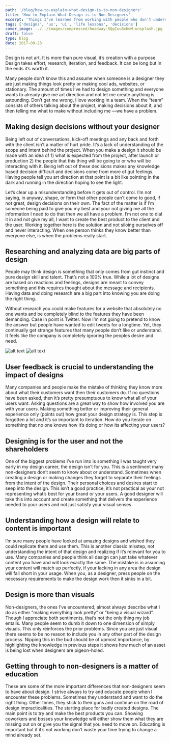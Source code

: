 ```yaml
---
path: '/blog/how-to-explain-what-design-is-to-non-designers'
title: 'How to Explain What Design is to Non-Designers'
excerpt: 'Things I’ve learned from working with people who don’t understand what design is'
tags: ['designs', 'ux', 'ui', 'life lessons', 'decisions']
cover_image: ../../images/compressed/headway-5QgIuuBxKwM-unsplash.jpg
draft: false
type: blog
date: 2017-09-23
---
```


Design is not art. It is more than pure visual, it’s creation with a purpose. Design takes effort, research, iteration, and feedback. It can be long but in the ends it’s worth it.

Many people don’t know this and assume when someone is a designer they are just making things look pretty or making cool ads, websites, or stationary. The amount of times I’ve had to design something and everyone wants to already give me art direction and not let me create anything is astounding. Don’t get me wrong, I love working in a team. When the “team” consists of others talking about the project, making decisions about it, and then telling me what to make without including me —we have a problem.

## Making design decisions without your designer

Being left out of conversations, kick-off meetings and any back and forth with the client isn’t a matter of hurt pride. It’s a lack of understanding of the scope and intent behind the project. When you make a design it should be made with an idea of 1) what is expected from the project, after launch or production 2) the people that this thing will be going to or who will be interacting with it. Being left out of these decisions makes any knowledge based decision difficult and decisions come from more of gut feelings. Having people tell you art direction at that point is a bit like pointing in the dark and running in the direction hoping to see the light.

Let’s clear up a misunderstanding before it gets out of control. I’m not saying, in anyway, shape, or form that other people can’t come to good, if not great, design decisions on their own. The fact of the matter is if I’m someone being paid to give you my best and your not giving me all the information I need to do that then we all have a problem. I’m not one to dial it in and not give my all, I want to create the best product to the client and the user. Working together here is the solution and not siloing ourselves off and never interacting. When one person thinks they know better than everyone else, is when the problems really start.

## Researching and analyzing data are big parts of design

People may think design is something that only comes from gut instinct and pure design skill and talent. That’s not a 100% true. While a lot of designs are based on reactions and feelings, designs are meant to convey something and this requires thought about the message and recipients. Having data and doing research are a big part into knowing you are doing the right thing.

Without research you could make features for a website that absolutely no one wants and be completely blind to the features they have been demanding. Case in point is Twitter. Now I’m not going to pretend to know the answer but people have wanted to edit tweets for a longtime. Yet, they continually get strange features that many people don’t like or understand. It feels like the company is completely ignoring the peoples desire and need.

![alt text](https://miro.medium.com/max/2000/1*lwEG-RHbod94daI86PacZg.png 'Logo Title Text 1')
![alt text](https://miro.medium.com/max/2000/1*-6HiGoZrWo-fZu36n0-gZA.png 'Logo Title Text 1')

## User feedback is crucial to understanding the impact of designs

Many companies and people make the mistake of thinking they know more about what their customers want then their customers do. If no questions have been asked, then it’s pretty presumptuous to know what all of your users want. Asking questions are a great way to show how involved you are with your users. Making something better or improving their general experience only (points out) how great your design strategy is. This step is forgotten a lot and it’s so important to iteration. How do you iterate on something that no one knows how it’s doing or how its affecting your users?

## Designing is for the user and not the shareholders

One of the biggest problems I’ve run into is something I was taught very early in my design career, the design isn’t for you. This is a sentiment many non-designers don’t seem to know about or understand. Sometimes when creating a design or making changes they forget to separate their feelings from the intent of the design. Their personal choices and desires start to seep into the design. This isn’t a good practice, it’s not practical as your not representing what’s best for your brand or your users. A good designer will take this into account and create something that delivers the experience needed to your users and not just satisfy your visual senses.

## Understanding how a design will relate to content is important

I’m sure many people have looked at amazing designs and wished they could replicate them and use them. This is another classic misstep, not understanding the intent of that design and realizing if it’s relevant for you to use. Many companies and people think all design can just take whatever content you have and will look exactly the same. The mistake is in assuming your content will match up perfectly, if your lacking in any area the design will fall short in your usage. When you, as a designer, press people on the necessary requirements to make the design work then it sinks in a bit.

## Design is more than visuals

Non-designers, the ones I’ve encountered, almost always describe what I do as either “making everything look pretty” or “being a visual wizard”. Though I appreciate both sentiments, that’s not the only thing my job entails. Many people seem to dumb it down to one dimension of simply visuals. This only reinforces the prior problems. Since you are just visual there seems to be no reason to include you in any other part of the design process. Nipping this in the bud should be of upmost importance, by highlighting the knowledge in previous steps it shows how much of an asset is being lost when designers are pigeon-holed.

## Getting through to non-designers is a matter of education

These are some of the more important differences that non-designers seem to have about design. I strive always to try and educate people when I encounter these problems. Sometimes they understand and want to do the right thing. Other times, they stick to their guns and continue on the road of design impracticalities. The starting place for badly created designs. The main point is to try and make the best products you can. Showing coworkers and bosses your knowledge will either show them what they are missing out on or give you the signal that you need to move on. Educating is important but if it’s not working don’t waste your time trying to change a mind already set.
